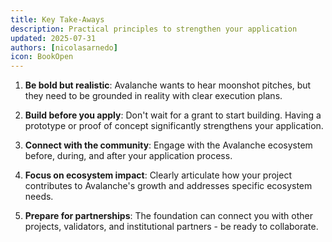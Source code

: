 ```yaml
---
title: Key Take-Aways
description: Practical principles to strengthen your application
updated: 2025-07-31
authors: [nicolasarnedo]
icon: BookOpen
---
```


1. **Be bold but realistic**: Avalanche wants to hear moonshot pitches, but they need to be grounded in reality with clear execution plans.

2. **Build before you apply**: Don't wait for a grant to start building. Having a prototype or proof of concept significantly strengthens your application.

3. **Connect with the community**: Engage with the Avalanche ecosystem before, during, and after your application process.

4. **Focus on ecosystem impact**: Clearly articulate how your project contributes to Avalanche's growth and addresses specific ecosystem needs.

5. **Prepare for partnerships**: The foundation can connect you with other projects, validators, and institutional partners - be ready to collaborate.


